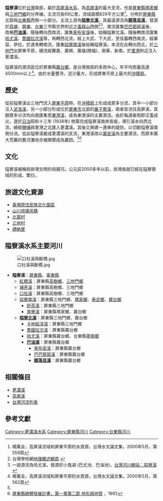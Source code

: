 {{Infobox river
| river_name = 隘寮溪
| image_name = 流經三地門社的隘寮溪.jpg
| image_size = 255px
| caption = 流經[[屏東縣|屏東縣]][[三地門鄉|三地門鄉]][[三地村|三地村]]的隘寮溪
| origin = [[遙拜山|遙拜山]]
| mouth = 里港
| progression = [[荖濃溪|荖濃溪]]
| basin_countries = {{ROC}}
| location   = [[屏東縣|屏東縣]][[高樹鄉|高樹鄉]]、[[三地門鄉|三地門鄉]]<br>[[瑪家鄉|瑪家鄉]]、[[泰武鄉|泰武鄉]]、[[霧台鄉|霧台鄉]]<br>[[臺東縣|臺東縣]][[卑南鄉|卑南鄉]]
| length = {{convert|69|km|0|}}
| elevation = {{convert|2387|m|0|}}
| mouth_elevation = 
| discharge = 年逕流量為約11億立方公尺<ref>{{cite web|language=zh-tw|url=http://www.maolin-nsa.gov.tw/common/down.ashx?Lang=1&SNo=10000794|title=茂林國家風景區區內潛在危險區域調查暨應變系統建構規劃|author=聯美環保科技股份有限公司|publisher=交通部觀光局茂林國家風景區管理處|date=民國91年11月|accessdate=2015-08-16|archive-url=https://web.archive.org/web/20151219125115/http://www.maolin-nsa.gov.tw/common/down.ashx?Lang=1&SNo=10000794|archive-date=2015-12-19|dead-url=yes}}</ref><br/>年平均日流量為36.62秒立方公尺 <ref>{{cite web|language=zh-tw|url=http://kpriver.com.tw/file/98.pdf|title=98年高屏溪流域管理工作執行年報|author=|publisher=高屏溪流域管理委員會|date=2010年10月|accessdate=2015-08-17|archive-date=2016-03-04|archive-url=https://web.archive.org/web/20160304101735/http://kpriver.com.tw/file/98.pdf|dead-url=no}}</ref>
| watershed = {{convert|829|km2|0|}}
}}

'''隘寮溪'''位於[[台灣|台灣]]南部，屬於[[高屏溪|高屏溪]][[水系|水系]]，為[[高屏溪|高屏溪]]的最大支流，也是[[屏東縣|屏東縣]][[瑪家鄉|瑪家鄉]]與[[三地門鄉|三地門鄉]]的分界線。主流河長69公里，流域面積829平方公里<ref name="流域水文">楊萬全，高屏溪流域和屏東平原的水資源，台灣水文論文集，2000年5月，第559頁</ref>，分佈於[[屏東縣|屏東縣]]北部與[[台東縣|台東縣]]西側一小部分。主流上游為'''[[隘寮北溪|隘寮北溪]]'''，其最遠源流為'''[[額落烏溪|額落烏溪]]'''，發源於[[高雄市|高雄]]、[[屏東縣|屏東]]、[[台東縣|台東]]三市縣交界附近之[[遙拜山|遙拜山]]西側<ref>台灣學校網[http://library.taiwanschoolnet.org/cyberfair2001/C0117800056/geography/1.htm 地理概述網頁] {{Wayback|url=http://library.taiwanschoolnet.org/cyberfair2001/C0117800056/geography/1.htm |date=20160305122712 }}</ref><ref>一說源流為哈尤溪，發源於小鬼湖 (巴尤池、巴油池)，[http://wireless.ks.edu.tw/~river/file/Default.htm 台灣河川網站：隘寮溪]{{dead link|date=2018年5月 |bot=InternetArchiveBot |fix-attempted=yes }}</ref>，南流匯集[[巴巴那斑溪|巴巴那斑溪]]後，改稱'''[[巴油溪|巴油溪]]'''，隨後轉向西南流，匯集[[來布安溪|來布安溪]]後，始稱隘寮北溪。隨後轉南流匯集[[哈尤溪|哈尤溪]]、[[喬國拉次溪|喬國拉次溪]]等，再轉西北流，經上大武、下大武，至佳暮轉西南流，經華容、伊拉，於達來轉南流，匯集[[隘寮南溪|隘寮南溪]]後始稱隘寮溪。本流在此轉向西北，於[[三地門鄉|三地門]]出屏東平原，續流經賽嘉、廣興、廣福(關福)、南華、新南，於[[里港鄉|里港]]附近注入荖濃溪。

隘寮溪的源流區位於屏東縣[[霧臺鄉|霧台鄉]]，是台灣南部的多雨中心，年平均雨量高達4500mm以上<ref name="楊氏562頁">楊萬全，高屏溪流域和屏東平原的水資源，台灣水文論文集，2000年5月，第562頁</ref>。由於水量豐沛，泥沙量大，形成屏東平原上最大的[[沖積扇|沖積扇]]。

==歷史==
從前隘寮溪出三地門流入[[屏東平原|屏東平原]]時，在[[沖積扇|沖積扇]]上形成成眾多分流，其中一小部分注入[[武洛溪|武洛溪]]，另一小部分形成位於[[屏東市|屏東市]]北部的[[番子寮溪|番子寮溪]]，兩者皆流往高屏溪，其餘眾多分流均向南匯集至[[東港溪|東港溪]]，成為東港溪的主要源流。由於每遇豪雨即泛濫成災，遂於[[台灣日治時期|日治]]昭和十三年 (1938年) 修築完成隘寮溪南岸長堤，導引溪水向西北流，繞經[[鹽埔鄉|鹽埔]]與里港之北匯入荖濃溪。其後又興建一連串的堤防，以切斷隘寮溪南側分流。從此隘寮溪變成荖濃溪的支流，東港溪改以[[萬安溪|萬安溪]]為主要源流，而原本廣大荒蕪的舊河灘地亦被開墾成為農田。<ref name="楊氏562頁"/><ref>[http://gisapsrv01.cpami.gov.tw/cpis/cprpts/pingtung/total/total.htm 屏東縣總體發展計畫，第一章第二節 地形與地質] {{webarchive|url=https://web.archive.org/web/20080330201221/http://gisapsrv01.cpami.gov.tw/CPIS/cprpts/pingtung/total/total.htm |date=2008-03-30 }}，1992</ref>

==文化==
隘寮溪被稱爲排灣文明的母親河。公元前2000多年以前，排灣族就已經在隘寮領域的形成、繁衍。

==旅遊文化資源==
*[[臺灣原住民族文化園區|臺灣原住民族文化園區]]
*[[山川琉璃吊橋|山川琉璃吊橋]]
*[[北葉村|北葉村]]
*[[三地村|三地村]]
*[[禮納里|禮納里]]

==隘寮溪水系主要河川==
[[File:口社溪與斷橋.jpg|thumb]]
*'''隘寮溪'''：[[屏東縣|屏東縣]]、[[臺東縣|臺東縣]]
**[[紅橋溪|紅橋溪]]：屏東縣[[高樹鄉|高樹鄉]]、[[三地門鄉|三地門鄉]]
**[[埔羌溪|埔羌溪]]：屏東縣高樹鄉、三地門鄉
**[[口社溪|口社溪]]：屏東縣高樹鄉、三地門鄉
**[[隘寮南溪|隘寮南溪]]：屏東縣三地門鄉、[[瑪家鄉|瑪家鄉]]、[[泰武鄉|泰武鄉]]、[[霧臺鄉|霧台鄉]]
***[[好茶溪|好茶溪]]：屏東縣三地門鄉
***[[南寮溪_(屏東縣)|南寮溪]]：屏東縣瑪家鄉、霧台鄉
**'''[[隘寮北溪|隘寮北溪]]'''：屏東縣三地門鄉、霧台鄉
***[[卡地給洋溪|卡地給洋溪]]：屏東縣三地門鄉
***[[喬國拉次溪|喬國拉次溪]]：屏東縣霧台鄉
***[[哈尤溪|哈尤溪]]：屏東縣霧台鄉、台東縣[[卑南鄉|卑南鄉]]
***'''[[巴油溪|巴油溪]]'''：屏東縣霧台鄉
****[[來布安溪|來布安溪]]：屏東縣霧台鄉
****[[巴巴那斑溪|巴巴那斑溪]]：屏東縣霧台鄉
****'''[[額落烏溪|額落烏溪]]'''：屏東縣霧台鄉

==相關條目==
*[[荖濃溪|荖濃溪]]
*[[高屏溪|高屏溪]]
*[[台灣河流列表|台灣河流列表]]

==參考文獻==
<div class="references-small">
<references />
</div>

{{高屏溪}}
{{台灣河流}}
[[Category:荖濃溪水系|Category:荖濃溪水系]]
[[Category:屏東縣河川|Category:屏東縣河川]]
[[Category:台東縣河川|Category:台東縣河川]]